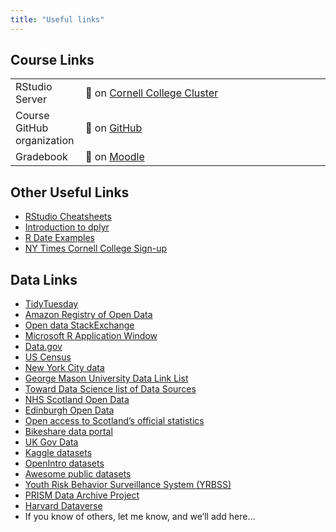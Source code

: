 ```yaml
---
title: "Useful links"
---
```

## Course Links
|                            |                                                                                         |
|----------------|--------------------------------------------------------|
| RStudio Server             | 🔗 on [Cornell College Cluster](http://turing.cornellcollege.edu:8787/)                 |
| Course GitHub organization | 🔗 on [GitHub](https://github.com/DSC223-FB2-2022)                                      |
| Gradebook                  | 🔗 on [Moodle](https://moodle.cornellcollege.edu/grade/report/grader/index.php?id=6992) |

## Other Useful Links
-   [RStudio Cheatsheets](https://www.rstudio.com/resources/cheatsheets/)
-   [Introduction to dplyr](https://cran.r-project.org/web/packages/dplyr/vignettes/dplyr.html)
-   [R Date Examples](https://www.r-bloggers.com/2013/08/date-formats-in-r/)
-   [NY Times Cornell College Sign-up](https://cornellcollege.libguides.com/nyt)

## Data Links
-   [TidyTuesday](https://github.com/rfordatascience/tidytuesday)
-   [Amazon Registry of Open Data](https://registry.opendata.aws/)
-   [Open data StackExchange](https://opendata.stackexchange.com/)
-   [Microsoft R Application Window](https://mran.microsoft.com/documents/data)
-   [Data.gov](https://catalog.data.gov/dataset)
-   [US Census](https://www.census.gov/data.html)
-   [New York City data](https://opendata.cityofnewyork.us/)
-   [George Mason University Data Link List](https://infoguides.gmu.edu/find-data/practice)
-   [Toward Data Science list of Data Sources](https://towardsdatascience.com/data-repositories-for-almost-every-type-of-data-science-project-7aa2f98128b )
-   [NHS Scotland Open Data](https://www.opendata.nhs.scot/)
-   [Edinburgh Open Data](https://edinburghopendata.info/)
-   [Open access to Scotland's official statistics](https://statistics.gov.scot/home)
-   [Bikeshare data portal](https://www.bikeshare.com/data/)
-   [UK Gov Data](https://data.gov.uk/)
-   [Kaggle datasets](https://www.kaggle.com/datasets)
-   [OpenIntro datasets](http://openintrostat.github.io/openintro/)
-   [Awesome public datasets](https://github.com/awesomedata/awesome-public-datasets)
-   [Youth Risk Behavior Surveillance System (YRBSS)](https://chronicdata.cdc.gov/Youth-Risk-Behaviors/DASH-Youth-Risk-Behavior-Surveillance-System-YRBSS/q6p7-56au)
-   [PRISM Data Archive Project](https://www.icpsr.umich.edu/icpsrweb/content/ICPSR/fenway.html)
-   [Harvard Dataverse](https://dataverse.harvard.edu/)
-   If you know of others, let me know, and we'll add here...